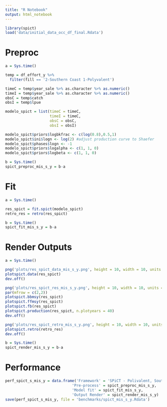 ```yaml
---
title: "R Notebook"
output: html_notebook
---
```


```r
library(spict)
load('data/initial_data_occ_df_final.Rdata')
```

# Preproc

```r
a = Sys.time()

temp = df_effort_y %>% 
  filter(fill == '2-Southern Coast 1-Polyvalent')

timeC = temp$year_sale %>% as.character %>% as.numeric()
timeI = temp$year_sale %>% as.character %>% as.numeric()
obsC = temp$catch
obsI = temp$lpue

modelo_spict = list(timeC = timeC,
                    timeI = timeC,
                    obsC = obsC,
                    obsI = obsI)

modelo_spict$priors$logbkfrac <- c(log(0.8),0.5,1)
modelo_spict$ini$logn <- log(2) #adjust production curve to Shaefer
modelo_spict$phases$logn <- -1
modelo_spict$priors$logalpha <- c(1, 1, 0)
modelo_spict$priors$logbeta <- c(1, 1, 0)

b = Sys.time()
spict_preproc_mis_s_y = b-a
```

# Fit

```r
a = Sys.time()

res_spict = fit.spict(modelo_spict)
retro_res = retro(res_spict)

b = Sys.time()
spict_fit_mis_s_y = b-a
```

# Render Outputs

```r
a = Sys.time()

png('plots/res_spict_data_mis_s_y.png', height = 10, width = 10, units = 'in', res = 300)
plotspict.data(res_spict)
dev.off()

png('plots/res_spict_res_mis_s_y.png', height = 10, width = 10, units = 'in', res = 300)
par(mfrow = c(2,2))
plotspict.bbmsy(res_spict)
plotspict.ffmsy(res_spict)
plotspict.fb(res_spict)
plotspict.production(res_spict, n.plotyears = 40)
dev.off()

png('plots/res_spict_retro_mis_s_y.png', height = 10, width = 10, units = 'in', res = 300)
plotspict.retro(retro_res)
dev.off()

b = Sys.time()
spict_render_mis_s_y = b-a
```

# Performance 

```r
perf_spict_s_mis_y = data.frame('Framework' = 'SPiCT - Polivalent, Southern Coast, Yearly data',
                              'Pre-process' = spict_preproc_mis_s_y,
                              'Model fit' = spict_fit_mis_s_y,
                              'Output Render' = spict_render_mis_s_y)
save(perf_spict_s_mis_y, file = 'benchmarks/spict_mis_s_y.Rdata')
```



